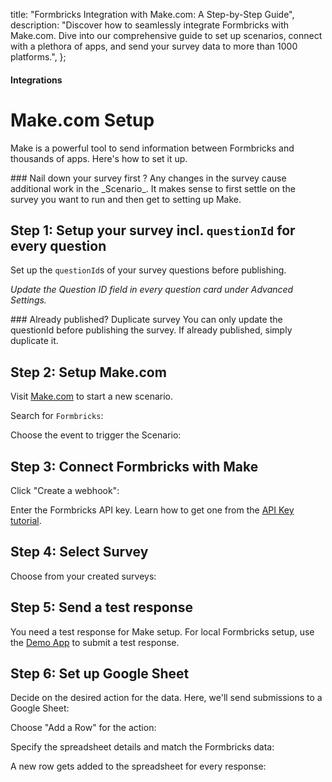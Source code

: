 

  title: "Formbricks Integration with Make.com: A Step-by-Step Guide",
  description:
    "Discover how to seamlessly integrate Formbricks with Make.com. Dive into our comprehensive guide to set up scenarios, connect with a plethora of apps, and send your survey data to more than 1000 platforms.",
};

#### Integrations

# Make.com Setup

Make is a powerful tool to send information between Formbricks and thousands of apps. Here's how to set it up.

<Note>
  ### Nail down your survey first ? Any changes in the survey cause additional work in the _Scenario_. It
  makes sense to first settle on the survey you want to run and then get to setting up Make.
</Note>

## Step 1: Setup your survey incl. `questionId` for every question

Set up the `questionId`s of your survey questions before publishing.

<MdxImage
  src={UpdateQuestionId}
  alt="Update Question ID"
  quality="100"
  className="max-w-full rounded-lg sm:max-w-3xl"
/>

_Update the Question ID field in every question card under Advanced Settings._

<Note>
  ### Already published? Duplicate survey You can only update the questionId before publishing the survey. If
  already published, simply duplicate it.
  <MdxImage
    src={DuplicateSurvey}
    alt="Duplicate Survey"
    quality="100"
    className="max-w-full rounded-lg sm:max-w-3xl"
  />
</Note>

## Step 2: Setup Make.com

Visit [Make.com](https://make.com) to start a new scenario.

<MdxImage
  src={CreateNewScenario}
  alt="Create New Scenario"
  quality="100"
  className="max-w-full rounded-lg sm:max-w-3xl"
/>

Search for `Formbricks`:

<MdxImage
  src={SearchFormbricks}
  alt="Search Formbricks"
  quality="100"
  className="max-w-full rounded-lg sm:max-w-3xl"
/>

Choose the event to trigger the Scenario:

<MdxImage
  src={SelectTriggers}
  alt="Select Triggers"
  quality="100"
  className="max-w-full rounded-lg sm:max-w-3xl"
/>

## Step 3: Connect Formbricks with Make

Click "Create a webhook":

<MdxImage
  src={CreateWebhook}
  alt="Create Webhook"
  quality="100"
  className="max-w-full rounded-lg sm:max-w-3xl"
/>

Enter the Formbricks API key. Learn how to get one from the [API Key tutorial](/docs/additional-features/api#how-to-generate-an-api-key).

<MdxImage
  src={EnterApiKey}
  alt="Enter API Key"
  quality="100"
  className="max-w-full rounded-lg sm:max-w-3xl"
/>

## Step 4: Select Survey

Choose from your created surveys:

<MdxImage
  src={SelectSurvey}
  alt="Select Survey"
  quality="100"
  className="max-w-full rounded-lg sm:max-w-3xl"
/>

## Step 5: Send a test response

You need a test response for Make setup. For local Formbricks setup, use the [Demo App](/docs/contributing/demo) to submit a test response.

<MdxImage
  src={SubmitTestResponse}
  alt="Submit Test Response"
  quality="100"
  className="max-w-full rounded-lg sm:max-w-3xl"
/>

## Step 6: Set up Google Sheet

Decide on the desired action for the data. Here, we'll send submissions to a Google Sheet:

<MdxImage src={AddModule} alt="Add Module" quality="100" className="max-w-full rounded-lg sm:max-w-3xl" />

Choose "Add a Row" for the action:

<MdxImage
  src={SelectAction}
  alt="Select Action"
  quality="100"
  className="max-w-full rounded-lg sm:max-w-3xl"
/>

Specify the spreadsheet details and match the Formbricks data:

<MdxImage
  src={SelectFields}
  alt="Select Fields"
  quality="100"
  className="max-w-full rounded-lg sm:max-w-3xl"
/>

A new row gets added to the spreadsheet for every response:

<MdxImage src={Result} alt="Result" quality="100" className="max-w-full rounded-lg sm:max-w-3xl" />

